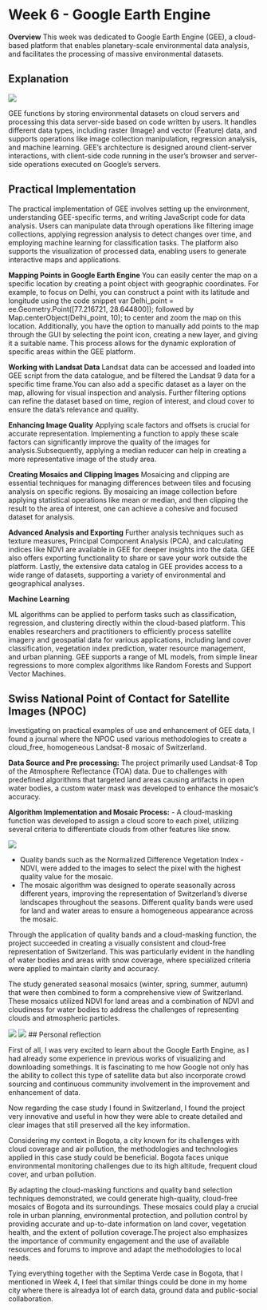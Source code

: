 # Week 6 - Google Earth Engine

**Overview**
This week was dedicated to Google Earth Engine (GEE), a cloud-based platform that enables planetary-scale environmental data analysis, and facilitates the processing of massive environmental datasets.

## Explanation

![](Screenshot 2024-03-11 151442.png) 

GEE functions by storing environmental datasets on cloud servers and processing this data server-side based on code written by users. It handles different data types, including raster (Image) and vector (Feature) data, and supports operations like image collection manipulation, regression analysis, and machine learning. GEE's architecture is designed around client-server interactions, with client-side code running in the user's browser and server-side operations executed on Google's servers.

## Practical Implementation
The practical implementation of GEE involves setting up the environment, understanding GEE-specific terms, and writing JavaScript code for data analysis. Users can manipulate data through operations like filtering image collections, applying regression analysis to detect changes over time, and employing machine learning for classification tasks. The platform also supports the visualization of processed data, enabling users to generate interactive maps and applications.

**Mapping Points in Google Earth Engine**
You can easily center the map on a specific location by creating a point object with geographic coordinates. For example, to focus on Delhi, you can construct a point with its latitude and longitude using the code snippet var Delhi_point = ee.Geometry.Point([77.216721, 28.644800]); followed by Map.centerObject(Delhi_point, 10); to center and zoom the map on this location. Additionally, you have the option to manually add points to the map through the GUI by selecting the point icon, creating a new layer, and giving it a suitable name. This process allows for the dynamic exploration of specific areas within the GEE platform.

**Working with Landsat Data**
Landsat data can be accessed and loaded into GEE script from the data catalogue, and be filtered the Landsat 9 data for a specific time frame.You can also add a specific dataset as a layer on the map, allowing for visual inspection and analysis. Further filtering options can refine the dataset based on time, region of interest, and cloud cover to ensure the data's relevance and quality.

**Enhancing Image Quality**
Applying scale factors and offsets is crucial for accurate representation. Implementing a function to apply these scale factors can significantly improve the quality of the images for analysis.Subsequently, applying a median reducer can help in creating a more representative image of the study area.

**Creating Mosaics and Clipping Images**
Mosaicing and clipping are essential techniques for managing differences between tiles and focusing analysis on specific regions. By mosaicing an image collection before applying statistical operations like mean or median, and then clipping the result to the area of interest, one can achieve a cohesive and focused dataset for analysis.

**Advanced Analysis and Exporting**
Further analysis techniques such as texture measures, Principal Component Analysis (PCA), and calculating indices like NDVI are available in GEE for deeper insights into the data. GEE also offers exporting functionality to share or save your work outside the platform. Lastly, the extensive data catalog in GEE provides access to a wide range of datasets, supporting a variety of environmental and geographical analyses.

**Machine Learning**

ML algorithms can be applied to perform tasks such as classification, regression, and clustering directly within the cloud-based platform. This enables researchers and practitioners to efficiently process satellite imagery and geospatial data for various applications, including land cover classification, vegetation index prediction, water resource management, and urban planning. GEE supports a range of ML models, from simple linear regressions to more complex algorithms like Random Forests and Support Vector Machines. 

## Swiss National Point of Contact for Satellite Images (NPOC)

Investigating on practical examples of use and enhancement of GEE data, I found a journal where the NPOC used various methodologies to create a cloud_free, homogeneous Landsat-8 mosaic of Switzerland. 

**Data Source and Pre processing:** The project primarily used Landsat-8 Top of the Atmosphere Reflectance (TOA) data. Due to challenges with predefined algorithms that targeted land areas causing artifacts in open water bodies, a custom water mask was developed to enhance the mosaic's accuracy.

**Algorithm Implementation and Mosaic Process:**
- A cloud-masking function was developed to assign a cloud score to each pixel, utilizing several criteria to differentiate clouds from other features like snow.

![](zurich.png)

- Quality bands such as the Normalized Difference Vegetation Index - NDVI, were added to the images to select the pixel with the highest quality value for the mosaic.
- The mosaic algorithm was designed to operate seasonally across different years, improving the representation of Switzerland's diverse landscapes throughout the seasons.
Different quality bands were used for land and water areas to ensure a homogeneous appearance across the mosaic.

Through the application of quality bands and a cloud-masking function, the project succeeded in creating a visually consistent and cloud-free representation of Switzerland. This was particularly evident in the handling of water bodies and areas with snow coverage, where specialized criteria were applied to maintain clarity and accuracy.

The study generated seasonal mosaics (winter, spring, summer, autumn) that were then combined to form a comprehensive view of Switzerland. These mosaics utilized NDVI for land areas and a combination of NDVI and cloudiness for water bodies to address the challenges of representing clouds and atmospheric particles.

![](summer mosaic.png) 
![](snow mosaic.png) 
## Personal reflection

First of all, I was very excited to learn about the Google Earth Engine, as I had already some experience in previous works of visualizing and downloading somethings. It is fascinating to me how Google not only has the ability to collect this type of satellite data but also incorporate crowd sourcing and continuous community involvement in the improvement and enhancement of data.

Now regarding the case study I found in Switzerland, I found the project very innovative and useful in how they were able to create detailed and clear images that still preserved all the key information. 

Considering my context in Bogota, a city known for its challenges with cloud coverage and air pollution, the methodologies and technologies applied in this case study could be beneficial. Bogota faces unique environmental monitoring challenges due to its high altitude, frequent cloud cover, and urban pollution.

By adapting the cloud-masking functions and quality band selection techniques demonstrated, we could generate high-quality, cloud-free mosaics of Bogota and its surroundings. These mosaics could play a crucial role in urban planning, environmental protection, and pollution control by providing accurate and up-to-date information on land cover, vegetation health, and the extent of pollution coverage.The project also emphasizes the importance of community engagement and the use of available resources and forums to improve and adapt the methodologies to local needs.

Tying everything together with the Septima Verde case in Bogota, that I mentioned in Week 4, I feel that similar things could be done in my home city where there is alreadya lot of earch data, ground data and public-social collaboration. 